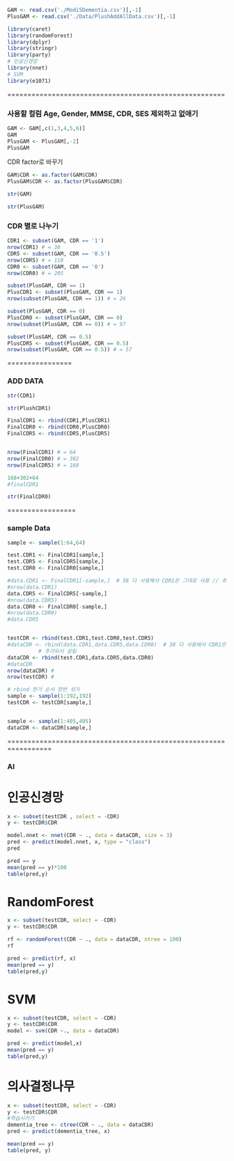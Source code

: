 ```r
GAM <- read.csv('./Modi5Dementia.csv')[,-1]
PlusGAM <- read.csv('./Data/PlushAddAllData.csv')[,-1]
```

```r
library(caret)
library(randomForest)
library(dplyr)
library(stringr)
library(party)
# 인공신경망
library(nnet)
# SVM
library(e1071)
```

======================================================

### 사용할 컬럼 Age, Gender, MMSE, CDR, SES 제외하고 없애기

```r
GAM <- GAM[,c(1,3,4,5,6)]
GAM
PlusGAM <- PlusGAM[,-2]
PlusGAM
```

CDR factor로 바꾸기

```r
GAM$CDR <- as.factor(GAM$CDR)
PlusGAM$CDR <- as.factor(PlusGAM$CDR)
```

```r
str(GAM)
```

```r
str(PlusGAM)
```

### CDR 별로 나누기

```r
CDR1 <- subset(GAM, CDR == '1')
nrow(CDR1) # = 38
CDR5 <- subset(GAM, CDR == '0.5')
nrow(CDR5) # = 110
CDR0 <- subset(GAM, CDR == '0')
nrow(CDR0) # = 205

```

```r
subset(PlusGAM, CDR == 1)
PlusCDR1 <- subset(PlusGAM, CDR == 1)
nrow(subset(PlusGAM, CDR == 1)) # = 26

subset(PlusGAM, CDR == 0)
PlusCDR0 <- subset(PlusGAM, CDR == 0)
nrow(subset(PlusGAM, CDR == 0)) # = 97

subset(PlusGAM, CDR == 0.5)
PlusCDR5 <- subset(PlusGAM, CDR == 0.5)
nrow(subset(PlusGAM, CDR == 0.5)) # = 57
```

================

### ADD DATA

```r
str(CDR1)
```

```r
str(PlushCDR1)
```

```r
FinalCDR1 <- rbind(CDR1,PlusCDR1)
FinalCDR0 <- rbind(CDR0,PlusCDR0)
FinalCDR5 <- rbind(CDR5,PlusCDR5)


nrow(FinalCDR1) # = 64
nrow(FinalCDR0) # = 302
nrow(FinalCDR5) # = 168

168+302+64
#finalCDR1 
```

```r
str(FinalCDR0)
```

=================

### sample Data

```r
sample <- sample(1:64,64)

test.CDR1 <- FinalCDR1[sample,]
test.CDR5 <- FinalCDR5[sample,]
test.CDR0 <- FinalCDR0[sample,]

#data.CDR1 <- FinalCDR1[-sample,]  # 38 다 사용해서 CDR1은 그대로 사용 // 추가되서 살림  
#nrow(data.CDR1)
data.CDR5 <- FinalCDR5[-sample,] 
#nrow(data.CDR5)
data.CDR0 <- FinalCDR0[-sample,] 
#nrow(data.CDR0)
#data.CDR5


testCDR <- rbind(test.CDR1,test.CDR0,test.CDR5)
#dataCDR <- rbind(data.CDR1,data.CDR5,data.CDR0)  # 38 다 사용해서 CDR1은 그대로 사용 
          # 추가되서 살림 
dataCDR <- rbind(test.CDR1,data.CDR5,data.CDR0)
#dataCDR
nrow(dataCDR) #
nrow(testCDR) #

# rbind 한거 순서 한번 섞기
sample <- sample(1:192,192)
testCDR <- testCDR[sample,]


sample <- sample(1:405,405)
dataCDR <- dataCDR[sample,]

```

=================================================================

### AI

# 인공신경망

```r
x <- subset(testCDR , select = -CDR)
y <- testCDR$CDR
```

```r
model.nnet <- nnet(CDR ~ ., data = dataCDR, size = 3)
pred <- predict(model.nnet, x, type = "class")
pred
```

```r
pred == y
mean(pred == y)*100
table(pred,y)
```

# RandomForest

```r
x <- subset(testCDR, select = -CDR)
y <- testCDR$CDR
```

```r
rf <- randomForest(CDR ~ ., data = dataCDR, ntree = 100) 
rf
```

```r
pred <- predict(rf, x)
mean(pred == y)
table(pred,y)
```

# SVM

```r
x <- subset(testCDR, select = -CDR)
y <- testCDR$CDR
model <- svm(CDR ~., data = dataCDR)
```

```r
pred <- predict(model,x)
mean(pred == y)
table(pred,y)
```

# 의사결정나무

```r
x <- subset(testCDR, select = -CDR)
y <- testCDR$CDR
#학습시키기
dementia_tree <- ctree(CDR ~ ., data = dataCDR)
pred <- predict(dementia_tree, x)
```

```r
mean(pred == y)
table(pred, y)
```
